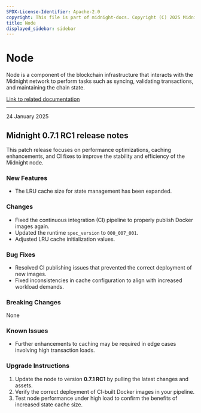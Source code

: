 ```yaml
---
SPDX-License-Identifier: Apache-2.0
copyright: This file is part of midnight-docs. Copyright (C) 2025 Midnight Foundation. Licensed under the Apache License, Version 2.0 (the "License"); You may not use this file except in compliance with the License. You may obtain a copy of the License at http://www.apache.org/licenses/LICENSE-2.0 Unless required by applicable law or agreed to in writing, software distributed under the License is distributed on an "AS IS" BASIS, WITHOUT WARRANTIES OR CONDITIONS OF ANY KIND, either express or implied. See the License for the specific language governing permissions and limitations under the License.
title: Node
displayed_sidebar: sidebar
---
```


# Node

Node is a component of the blockchain infrastructure that interacts with the Midnight network to perform tasks such as syncing, validating transactions, and maintaining the chain state.

[Link to related documentation](../../develop/nodes-and-dapps/node-endpoints)

---

<div 
  style={{
    marginTop: '0',
    fontSize: '1rem',
    fontWeight: 'normal',
    marginBottom: '0.5rem'
  }}
>
  24 January 2025
</div>

## Midnight 0.7.1 RC1 release notes

This patch release focuses on performance optimizations, caching enhancements, and CI fixes to improve the stability and efficiency of the Midnight node.

### New Features

- The LRU cache size for state management has been expanded.

### Changes

- Fixed the continuous integration (CI) pipeline to properly publish Docker images again.
- Updated the runtime `spec_version` to `000_007_001`.
- Adjusted LRU cache initialization values.

### Bug Fixes

- Resolved CI publishing issues that prevented the correct deployment of new images.
- Fixed inconsistencies in cache configuration to align with increased workload demands.

### Breaking Changes

None

### Known Issues

- Further enhancements to caching may be required in edge cases involving high transaction loads.


### Upgrade Instructions

1. Update the node to version **0.7.1 RC1** by pulling the latest changes and assets.
2. Verify the correct deployment of CI-built Docker images in your pipeline.
3. Test node performance under high load to confirm the benefits of increased state cache size.


